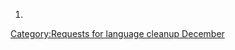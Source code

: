 {{nolanguage/box}}
[[Category:Requests for language cleanup December]]
# {{misspelling of|[[shish kebab]]}}